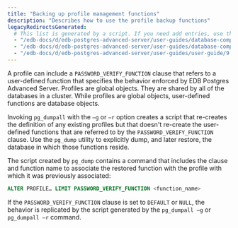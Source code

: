 ```yaml
---
title: "Backing up profile management functions"
description: "Describes how to use the profile backup functions"
legacyRedirectsGenerated:
  # This list is generated by a script. If you need add entries, use the `legacyRedirects` key.
  - "/edb-docs/d/edb-postgres-advanced-server/user-guides/database-compatibility-for-oracle-developers-guide/9.6/Database_Compatibility_for_Oracle_Developers_Guide_v9.6.1.036.html"
  - "/edb-docs/d/edb-postgres-advanced-server/user-guides/database-compatibility-for-oracle-developers-guide/9.5/Database_Compatibility_for_Oracle_Developers_Guide.1.036.html"
  - "/edb-docs/d/edb-postgres-advanced-server/user-guides/user-guide/9.5/EDB_Postgres_Enterprise_Guide.1.033.html"
---
```


<div id="backing_up_profile_management_functions" class="registered_link"></div>

A profile can include a `PASSWORD_VERIFY_FUNCTION` clause that refers to a user-defined function that specifies the behavior enforced by EDB Postgres Advanced Server. Profiles are global objects. They are shared by all of the databases in a cluster. While profiles are global objects, user-defined functions are database objects.

Invoking `pg_dumpall` with the `–g` or `–r` option creates a script that re-creates the definition of any existing profiles but that doesn't re-create the user-defined functions that are referred to by the `PASSWORD_VERIFY_FUNCTION` clause. Use the `pg_dump` utility to explicitly dump, and later restore, the database in which those functions reside.

The script created by `pg_dump` contains a command that includes the clause and function name to associate the restored function with the profile with which it was previously associated:

```sql
ALTER PROFILE… LIMIT PASSWORD_VERIFY_FUNCTION <function_name>
```

If the `PASSWORD_VERIFY_FUNCTION` clause is set to `DEFAULT` or `NULL`, the behavior is replicated by the script generated by the `pg_dumpall –g` or `pg_dumpall –r` command.
